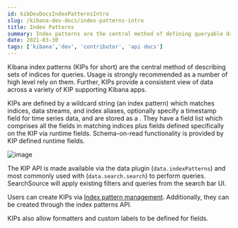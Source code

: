 ```yaml
---
id: kibDevDocsIndexPatternsIntro
slug: /kibana-dev-docs/index-patterns-intro
title: Index Patterns
summary: Index patterns are the central method of defining queryable data sets in Kibana
date: 2021-03-30
tags: ['kibana','dev', 'contributor', 'api docs']
---
```


Kibana index patterns (KIPs for short) are the central method of describing sets of indices for queries. Usage is strongly recommended
as a number of high level <DocLink id="kibBuildingBlocks" text="building blocks"/> rely on them. Further, KIPs provide a consistent view of data across 
a variety of KIP supporting Kibana apps.

KIPs are defined by a wildcard string (an index pattern) which matches indices, data streams, and index aliases, optionally specify a
timestamp field for time series data, and are stored as a <DocLink id="kibDevDocsSavedObjectsIntro"
text="saved object"/>. They have a field list which comprises all the fields in matching indices plus fields defined specifically
on the KIP via runtime fields. Schema-on-read functionality is provided by KIP defined runtime fields.

![image](../assets/index_pattern_diagram.png)



The KIP API is made available via the data plugin (`data.indexPatterns`) and most commonly used with <DocLink id="kibDevTutorialDataSearchAndSessions" section="high-level-search" text="SearchSource" />
(`data.search.search`) to perform queries. SearchSource will apply existing filters and queries from the search bar UI.

Users can create KIPs via [Index pattern management](https://www.elastic.co/guide/en/kibana/current/index-patterns.html).
Additionally, they can be created through the index patterns API.

KIPs also allow formatters and custom labels to be defined for fields.

